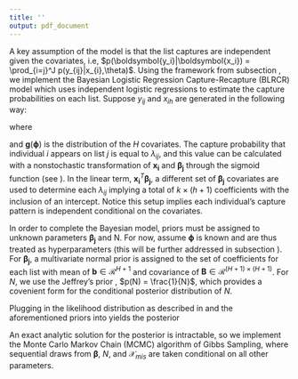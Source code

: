 ```yaml
---
title: ''
output: pdf_document
---
```



<!--------------------------------------------------------->
<!---------- Bayesian logistic Regression Section --------->
<!--------------------------------------------------------->

\subsection{The Bayesian Logistic Regression Capture-Recapture Model}
\label{Sec:BLRCRmodel}

\subsubsection{The BLRCR Model}

A key assumption of the model is that the list captures are independent given the covariates, i.e, $p(\boldsymbol{y_i}|\boldsymbol{x_i}) = \prod_{i=j}^J p(y_{ij}|x_{i},\theta)$. Using the framework from subsection \ref{sec:CRwithcovariates}, we implement the Bayesian Logistic Regression Capture-Recapture (BLRCR) model which uses independent logistic regressions to estimate the capture probabilities on each list. Suppose $y_{ij}$ and $x_{ih}$ are generated in the following way:

\begin{align} 
\label{eqn:logitdatacreation}
y_{ij}|\boldsymbol{x_i}& \stackrel{ind}{\sim} \text{Bernoulli}(\lambda_{ij}(\boldsymbol{x_i})) \hspace{10px} \text{for } i=1,...,N \text{ and } j=1,...,J\\  
\boldsymbol{x_{i}} & \stackrel{iid}{\sim} \boldsymbol{g}(\boldsymbol{\phi}) \hspace{10px} \text{for } i=1,...,N,
\end{align}

where

\begin{equation}
\label{eqn:sigmoidfunc}
\lambda_{ij}(\boldsymbol{x_i})=\sigma(\boldsymbol{x_i}^T\boldsymbol{\beta_j}) = \frac{1}{1+e^{-\boldsymbol{x_i}^T\boldsymbol{\beta_j}}},
\end{equation}

and $\boldsymbol{g}(\boldsymbol{\phi})$ is the distribution of the $H$ covariates.  The capture probability that individual $i$ appears on list $j$ is equal to $\lambda_{ij}$, and this value can be calculated with a nonstochastic transformation of $\boldsymbol{x_i}$ and $\boldsymbol{\beta_j}$ through the sigmoid function (see \autoref{eqn:sigmoidfunc}). In the linear term, $\boldsymbol{x_i}^T\boldsymbol{\beta_j}$, a different set of $\boldsymbol{\beta_j}$ covariates are used to determine each $\lambda_{ij}$ implying a total of $k\times(h+1)$ coefficients with the inclusion of an intercept.  Notice this setup implies each individual's capture pattern is independent conditional on the covariates. 

In order to complete the Bayesian model, priors must be assigned to unknown parameters $\boldsymbol{\beta_j}$ and N. For now, assume $\boldsymbol{\phi}$ is known and are thus treated as hyperparameters (this will be further addressed in subsection \ref{Sec:selectcovariates}).  For $\boldsymbol{\beta_j}$, a multivariate normal prior is assigned to the set of coefficients for each list with mean of $\boldsymbol{b}\in \mathcal{R}^{H+1}$ and covariance of $\boldsymbol{B}\in \mathcal{R}^{(H+1) \times (H+1)}$.  For $N$, we use the Jeffrey's prior \citep{jeffreys_theory_1967}, $p(N) = \frac{1}{N}$, which provides a covenient form for the conditional posterior distribution of $N$.  

Plugging in the likelihood distribution as described in \autoref{eqn:logitdatacreation} and the aforementioned priors into \autoref{eqn:fullposteriorderive} yields the posterior
\begin{align}
\label{eqn:fullposteriorderivevalues}
\nonumber p(N,\boldsymbol{\beta},\mathcal{X}_{mis}|\mathcal{Y}_{obs},\mathcal{X}_{obs}) \propto &  \left[{N\choose n}\prod_{i=1}^n \prod_{j=1}^J \lambda_{ij}(\boldsymbol{x_i})^{y_{ij}}(1-\lambda_{ij}(\boldsymbol{x_i}))^{1-y_{ij}}\prod_{i=n+1}^N \prod_{j=1}^J (1-\lambda_{ij}(\boldsymbol{x_i})) \right] \\
\nonumber \times & \left[ \prod_{i=1}^n \boldsymbol{g}(\boldsymbol{x_i}|\boldsymbol{\phi_h}) \right] \times \left[ \prod_{i=n+1}^N \boldsymbol{g}(\boldsymbol{x_i}|\boldsymbol{\phi_h}) \right] \times \left[\frac{1}{N}\right] \\
\times & \left[ \prod_{j=1}^J \left(\frac{1}{2\pi}\right)^{H/2}|\boldsymbol{B}|^{-1/2}e^{-\frac{1}{2}(\boldsymbol{b}-\boldsymbol{\beta_j})^T\boldsymbol{B}^{-1}(\boldsymbol{b}-\boldsymbol{\beta_j})}\right].
\end{align}


<!--------------------------------------------------------->
<!---------------- Estimation of the BLRCR ---------------->
<!--------------------------------------------------------->


\subsubsection{Estimation of the BLRCR}
\label{sec:estimationBLRCRMCMC}

An exact analytic solution for the posterior is intractable, so we implement the Monte Carlo Markov Chain (MCMC) algorithm of Gibbs Sampling, where sequential draws from $\boldsymbol{\beta}$, $N$, and $\mathcal{X}_{mis}$ are taken conditional on all other parameters.

\begin{list}{}{}

\item[1)] Sample $\boldsymbol{\beta}$.  For this stage $\mathcal{X}_{mis}$ and $\mathcal{X}_{obs}$ are both known implying $N$ is known as well.  Therefore the sampling equation reduces to 
\begin{equation}
\label{eqn:conditionalbeta}
p(\boldsymbol{\beta}|\mathcal{Y},N,\mathcal{X}_{mis},\mathcal{X}_{obs}) = p(\boldsymbol{\beta}|\mathcal{Y},\mathcal{X}), 
\end{equation}
which is simply the posterior distribution of Bayesian logistic regression.   Posterior samples can be obtained from \autoref{eqn:conditionalbeta} by first sampling a latent variable from the Polya-Gamma distribution and using this latent variable in the mean and covariance function of a multivariate normal \citep{polson_bayesian_2013}.

\item[2)] Sample $N$ and $\mathcal{X}_{mis}$.  Adding up the number of missing covariates, $n_0$, with the number of observed covariates, $n$, fully determines $N=n_0+n$.  This issue makes it impossible to compute the standard Gibbs sampling equation for $N$.  To get around this complication, we sample the parameters simultaneously \citep{basu_bayesian_2001},

\begin{equation}
\label{eqn:gibbsNandXmis}
p(N,\mathcal{X}_{mis}|\mathcal{Y},\boldsymbol{\beta},\mathcal{X}_{obs})\propto p(N|\mathcal{Y},\boldsymbol{\beta},\mathcal{X}_{obs})p(\mathcal{X}_{mis}|N,\mathcal{Y},\boldsymbol{\beta},\mathcal{X}_{obs}).
\end{equation}
From \autoref{eqn:gibbsNandXmis}, observe the joint distribution of $N$ and $\mathcal{X}_{obs}$ can be decomposed into two parts from which can be sampled.  The first part of this equation is the joint distribution of $N$ and $\mathcal{X}_{mis}$ marginalized over the missing covariates.  The second part is the distribution of the missing covariates where the number of missing covariates, $n_0$, is known.

  \begin{list}{}{}
    \item[i.] Sample $N \sim  p(N|\mathcal{Y},\boldsymbol{\beta},\mathcal{X}_{obs})$. 
    \begin{align}
    \label{eqn:deriveNdistribution}
\nonumber    p(N|\mathcal{Y},\boldsymbol{\beta},\mathcal{X}_{obs}) & = \int_{\boldsymbol{x_{n+1}}} \hspace{-10px}\cdots \int_{\boldsymbol{x_{N}}} p(N,\mathcal{X}_{mis}|\mathcal{Y},\boldsymbol{\beta},\mathcal{X}_{obs}) d\boldsymbol{x_{n+1}}\cdots d\boldsymbol{x_{N}}\\
\nonumber    & \propto \int_{\boldsymbol{x_{n+1}}} \hspace{-10px}\cdots \int_{\boldsymbol{x_{N}}}\left[{N\choose n} \prod_{i=n+1}^N \prod_{j=1}^J (1-\lambda_{ij}) \right]\left[ \prod_{i=n+1}^N\boldsymbol{g}(\boldsymbol{x_i}|\boldsymbol{\phi}) \right]\left[\frac{1}{N}\right]d\boldsymbol{x_{n+1}}\cdots d\boldsymbol{x_{N}}\\
\nonumber    & = \frac{(N-1)!}{(N-n)!n!} \left[ \int_{\boldsymbol{x}}\boldsymbol{g}(\boldsymbol{x_i}|\boldsymbol{\phi})\prod_{j=1}^J (1-\lambda_{ij}) d\boldsymbol{x}\right]^{N-n}\\
    & \propto {N - 1\choose n-1} \left[\underbrace{ E_{\boldsymbol{g}(\boldsymbol{\theta_h})}\left[\prod_{j=1}^J (1-\lambda_{ij})\right]}_{\equiv \rho} \right]^{N-n}
    \end{align}
    
    Instead of sampling $N$, sample $n_0$.
    
    \begin{align}
    \label{eqn:deriven0distribution}
\nonumber    p(n_0|\mathcal{Y},\boldsymbol{\beta},\mathcal{X}_{obs}) \propto & {n_0 + n -1 \choose n-1}\rho^{n_0} \\
\nonumber \propto & {n_0 + n -1 \choose n-1} \rho^{n_0} \underbrace{(1-\rho)^{n}}_{\text =constant}\\
=& \text{NegativeBinomial}(n, 1-\rho).
    \end{align}
    
The distribution of $n_0$ follows a negative binomial with parameter $n$ for the number of "successes" and $1-p$ as the "success" rate.  In this context, a "success" is defined as an observation being unobserved.  The value of $\rho$ is defined in \autoref{eqn:deriveNdistribution} and can be computed via numerical integration or estimated via a Monte Carlo within MCMC step as in \cite{bonner_mcmcmc_2014}.  After computing $\rho$ and sampling $n_0$ through \autoref{eqn:deriven0distribution}, find $N = n_0 + n$.
    
  
  \item[ii.] Sample $\mathcal{X}_{mis}$.   The missing observation, $\boldsymbol{x_i}$, is drawn independently of all other covariates, so $\boldsymbol{x_i}$ does not depend on any other $\boldsymbol{x_i} \in \mathcal{X}_{obs}\cup \mathcal{X}_{mis} $.  Also, by definition, if $\boldsymbol{x_i} \in \mathcal{X}_{mis}$, then $\boldsymbol{y_i} = \boldsymbol{0}$. Therefore, the distribution to be sampled is
  \begin{align}
  \label{eqn:conditionalXmis}
  \nonumber p(\boldsymbol{x_i}|N,\mathcal{Y},\boldsymbol{\beta},\mathcal{X}_{obs})&=p(\boldsymbol{x_i} |\boldsymbol{y_i}=\boldsymbol{0},\boldsymbol{\beta})\\
  &\propto \boldsymbol{g}(\boldsymbol{x_i}|\boldsymbol{\phi})\prod_{j=1}^J (1-\lambda_{ij}(\boldsymbol{x_i}))
  \end{align}
To sample from \autoref{eqn:conditionalXmis}, we use rejection sampling of a truncated distribution.  To do this, first draw a sample $\boldsymbol{x_i}$ from the distribution of the covariates, $\boldsymbol{g}(\boldsymbol{\phi})$. Next, accept the sample with probability of $\boldsymbol{x_i}$ being missing, i.e, $\prod_{j=1}^J (1-\lambda_{ij}(\boldsymbol{x_i}))$.  If the sample is not accepted, reject it, and draw another sample from $\boldsymbol{g}(\boldsymbol{\phi})$. Repeat this until we obtain $n_0 = N - n$ missing covariates.  On average, this sampling techniques requires us to draw $N$ total covariates for each sample.
  
  \end{list}
  
  

\end{list}


